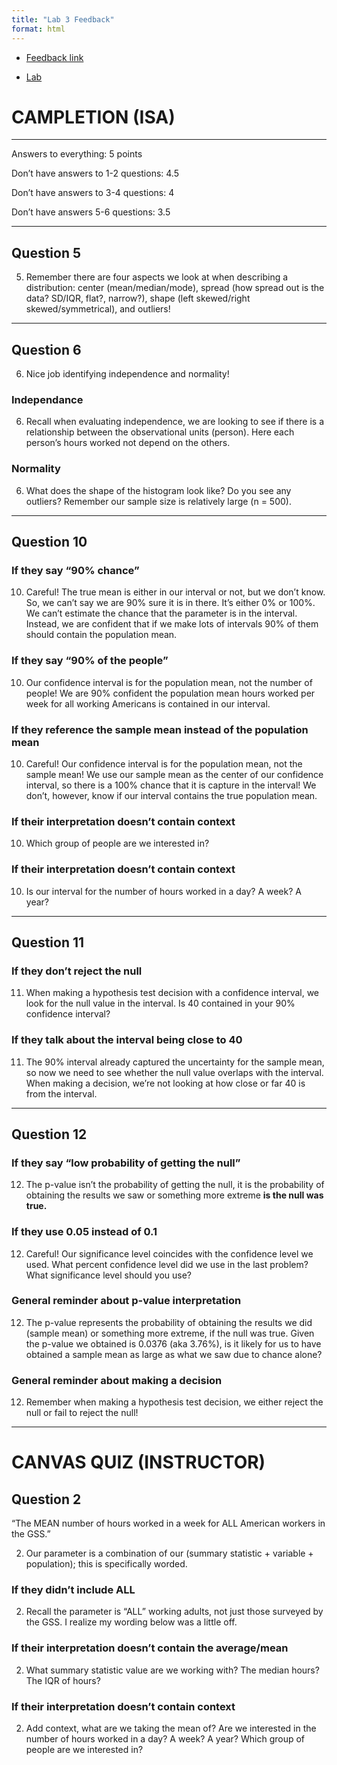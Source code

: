 ```yaml
---
title: "Lab 3 Feedback"
format: html
---
```


+ [Feedback link](https://earobinson95.github.io/218-03-lab-one-mean-inference/lab3_feedback.html)

+ [Lab](https://earobinson95.github.io/218-03-lab-one-mean-inference/one_mean_inference.pdf)


# CAMPLETION (ISA)

---

Answers to everything: 5 points

Don't have answers to 1-2 questions: 4.5 

Don't have answers to 3-4 questions: 4

Don't have answers 5-6 questions: 3.5

---

## Question 5

(5) Remember there are four aspects we look at when describing a distribution: center (mean/median/mode), spread (how spread out is the data? SD/IQR, flat?, narrow?), shape (left skewed/right skewed/symmetrical), and outliers!

---

## Question 6

(6) Nice job identifying independence and normality!

### Independance

(6) Recall when evaluating independence, we are looking to see if there is a relationship between the observational units (person). Here each person's hours worked not depend on the others.

### Normality

(6) What does the shape of the histogram look like? Do you see any outliers? Remember our sample size is relatively large (n = 500). 

---

## Question 10

### If they say "90% chance"

(10) Careful! The true mean is either in our interval or not, but we don't know. So, we can't say we are 90% sure it is in there. It's either 0% or 100%. We can't estimate the chance that the parameter is in the interval. Instead, we are confident that if we make lots of intervals 90% of them should contain the
population mean.

### If they say "90% of the people"

(10) Our confidence interval is for the population mean, not the number of people!
We are 90% confident the population mean hours worked per week for all working Americans is contained in our interval.

### If they reference the sample mean instead of the population mean

(10) Careful! Our confidence interval is for the population mean, not the sample mean! We use our sample mean as the center of our confidence interval, so there
is a 100% chance that it is capture in the interval! We don't, however, know if
our interval contains the true population mean.

### If their interpretation doesn't contain context

(10) Which group of people are we interested in?

### If their interpretation doesn't contain context

(10) Is our interval for the number of hours worked in a day? A week? A year?

---

## Question 11

### If they don't reject the null

(11) When making a hypothesis test decision with a confidence interval, we look for the null value in the interval. Is 40 contained in your 90% confidence interval?

### If they talk about the interval being close to 40

(11) The 90% interval already captured the uncertainty for the sample mean, so now we need to see whether the null value overlaps with the interval. When making a decision, we're not looking at how close or far 40 is from the interval.

---

## Question 12

### If they say "low probability of getting the null"

(12) The p-value isn't the probability of getting the null, it is the probability of obtaining the results we saw or something more extreme **is the null was true.**

### If they use 0.05 instead of 0.1

(12) Careful! Our significance level coincides with the confidence level we used. What percent confidence level did we use in the last problem? What significance level should you use?

### General reminder about p-value interpretation

(12) The p-value represents the probability of obtaining the results we did (sample mean) or something more extreme, if the null was true. Given the p-value we obtained is 0.0376 (aka 3.76%), is it likely for us to have obtained a sample mean as large as what we saw due to chance alone?

### General reminder about making a decision

(12) Remember when making a hypothesis test decision, we either reject the null or fail to reject the null!

---

# CANVAS QUIZ (INSTRUCTOR)

## Question 2

"The MEAN number of hours worked in a week for ALL American workers in the GSS."

(2) Our parameter is a combination of our (summary statistic + variable + population); this is specifically worded. 

### If they didn't include ALL 

(2) Recall the parameter is "ALL" working adults, not just those surveyed by the GSS. I realize my wording below was a little off.

### If their interpretation doesn't contain the average/mean

(2) What summary statistic value are we working with? The median hours? The IQR of hours?

### If their interpretation doesn't contain context

(2) Add context, what are we taking the mean of? Are we interested in the number of hours worked in a day? A week? A year? Which group of people are we interested in?

